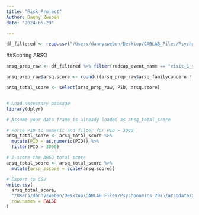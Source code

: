 ```yaml
---
title: "Risk_Project"
Author: Danny Zweben
date: "2024-05-29"

---
```


```r
df_filtered <- read.csv("/Users/dannyzweben/Desktop/CABLAB_Files/Psychonomics_2025/arsqdata/arsq-rawcode.csv")

```



##Scoring ARSQ
```r
arsq_prep_raw <- df_filtered %>% filter(redcap_event_name == "visit_1_y1_arm_1") %>% select(PID, starts_with("arsq_"))

arsq_prep_raw$arsq.score <- round(((arsq_prep_raw$arsq_familyconcern * arsq_prep_raw$arsq_familyexpect) + (arsq_prep_raw$arsq_friendconcern * arsq_prep_raw$arsq_friendexpect) + (arsq_prep_raw$arsq_protconcern * arsq_prep_raw$arsq_protexpect) +(arsq_prep_raw$arsq_supconcern * arsq_prep_raw$arsq_supexpect) + (arsq_prep_raw$arsq_soargueconcern * arsq_prep_raw$arsq_soargueexpect) + (arsq_prep_raw$arsq_occconcern * arsq_prep_raw$arsq_occexpect) + (arsq_prep_raw$arsq_partyconcern * arsq_prep_raw$arsq_partyexpect) + (arsq_prep_raw$arsq_distanceconcern * arsq_prep_raw$arsq_distanceexpect) + (arsq_prep_raw$arsq_talkconcern * arsq_prep_raw$arsq_talkexpect))/18,2)

arsq_total_score <- select(arsq_prep_raw, PID, arsq.score)



```

```r
# Load necessary package
library(dplyr)

# Assume your data frame is already loaded as arsq_total_score

# Force PID to numeric and filter for PID > 3000
arsq_total_score <- arsq_total_score %>%
  mutate(PID = as.numeric(PID)) %>%
  filter(PID > 3000)

# Z-score the ARSQ total score
arsq_total_score <- arsq_total_score %>%
  mutate(arsq_zscore = scale(arsq.score))

# Export to CSV
write.csv(
  arsq_total_score,
  "/Users/dannyzweben/Desktop/CABLAB_Files/Psychonomics_2025/arsqdata/arsq-rawcode_z.csv",
  row.names = FALSE
)


```


